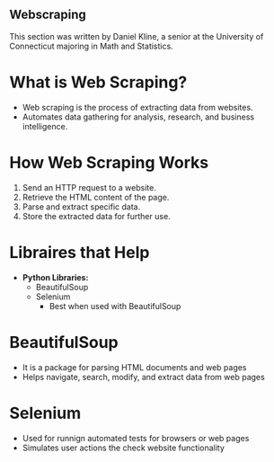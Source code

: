 ## Webscraping

This section was written by Daniel Kline, a senior at the University of 
Connecticut majoring in Math and Statistics.

# What is Web Scraping? 
- Web scraping is the process of extracting data from websites.
- Automates data gathering for analysis, research, and business intelligence.

# How Web Scraping Works
1. Send an HTTP request to a website.
2. Retrieve the HTML content of the page.
3. Parse and extract specific data.
4. Store the extracted data for further use.

# Libraires that Help
- **Python Libraries:**
   - BeautifulSoup
   - Selenium
        - Best when used with BeautifulSoup

# BeautifulSoup
   - It is a package for parsing HTML documents and web pages
   - Helps navigate, search, modify, and extract data from web pages

# Selenium
- Used for runnign automated tests for browsers or web pages
- Simulates user actions the check website functionality